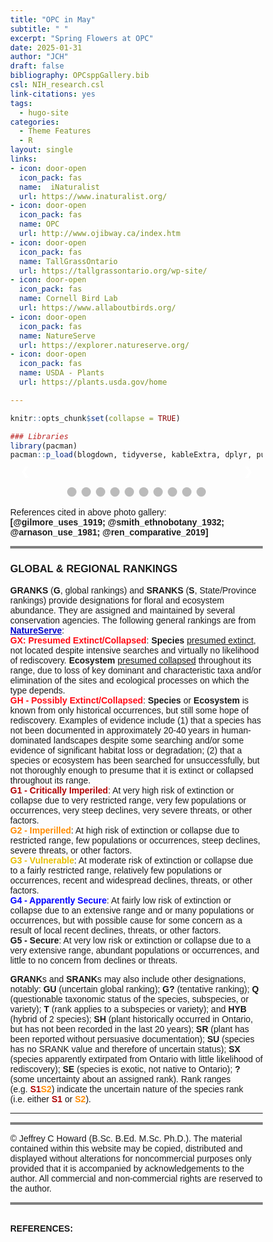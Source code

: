 ```yaml
---
title: "OPC in May"
subtitle: " "
excerpt: "Spring Flowers at OPC"
date: 2025-01-31
author: "JCH"
draft: false
bibliography: OPCsppGallery.bib
csl: NIH_research.csl
link-citations: yes
tags:
  - hugo-site
categories:
  - Theme Features
  - R
layout: single
links:
- icon: door-open
  icon_pack: fas
  name:  iNaturalist
  url: https://www.inaturalist.org/
- icon: door-open
  icon_pack: fas
  name: OPC
  url: http://www.ojibway.ca/index.htm
- icon: door-open
  icon_pack: fas
  name: TallGrassOntario
  url: https://tallgrassontario.org/wp-site/
- icon: door-open
  icon_pack: fas
  name: Cornell Bird Lab
  url: https://www.allaboutbirds.org/
- icon: door-open
  icon_pack: fas
  name: NatureServe
  url: https://explorer.natureserve.org/
- icon: door-open
  icon_pack: fas
  name: USDA - Plants
  url: https://plants.usda.gov/home

---
```


<style type="text/css">

* {box-sizing:border-box}
body {font-family: Verdana, sans-serif; margin:0}
.mySlides {display: none}
img {vertical-align: middle;}


/* ======================= */
/* SlideShow container CSS */
/* ======================= */

.slideshow-container {
  max-width: 500px;
  position: relative;
  margin: auto;
  }

/* ========================== */
/* Hide the images by default */
/* ========================== */

.mySlides {
  display: none;
  }

/* ======================== */
/*  Next & previous buttons */
/* ======================== */

.prev, .next {
  cursor: pointer;
  position: absolute;
  top: 50%;
  width: auto;
  margin-top: -22px;
  padding: 16px;
  color: white;
  font-weight: bold;
  font-size: 18px;
  transition: 0.6s ease;
  border-radius: 0 3px 3px 0;
  user-select: none;
  }

/* ================================ */
/* Position: "next button" to right */
/* ================================ */

.next {
  right: 0;
  border-radius: 3px 0 0 3px;
  }

/* ====================================================== */
/* On hover: black bkgd color with little bit see-through */
/* ====================================================== */

.prev:hover, .next:hover {
  background-color: rgba(0,0,0,0.8);
  }


/* ====================== */
/* Caption Container text */
/* ====================== */

.caption-container {
  font-size: 14px;
  text-align: left;
  background-color: rgb(240,240,240);
  padding: 5px 5px;
  color: white;
}


/* ===================== */
/* Number text (1/10 etc) */
/* ===================== */

.numbertext {
  color: #f2f2f2;
  font-size: 12px;
  padding: 8px 12px;
  position: absolute;
  top: 0;
  }

/* =========================== */
/*   Dots/bullets/indicators   */
/* =========================== */

.dot {
  cursor: pointer;
  height: 15px;
  width: 15px;
  margin: 0 2px;
  background-color: #bbb;
  border-radius: 50%;
  display: inline-block;
  transition: background-color 0.6s ease;
  }

.active, .dot:hover {
  background-color: #717171;
  }


/* ==================== */
/*   Fading animation   */
/* ==================== */

.fade {
  animation-name: fade;
  animation-duration: 1.5s;
  }

@keyframes fade {
  from {opacity: .4}
  to {opacity: 1}
  }


/* =============================== */
/*          CSS for Links          */
/* =============================== */

a.one:link {color: rgb(0, 0, 200);}
a.one:visited {color: rgb(192, 20, 172);}
a.one:hover {color: rgb(255, 20, 100);}


/* ============================== */
/*     CSS for stylizing text     */
/* ============================== */

#Blk { font-weight: bold; color: rgb(0, 0, 0); }
#blk { color: rgb(0, 0, 0); }
#Red { font-weight: bold; color: rgb(255, 10, 20); }
#Dred { font-weight: bold; color: rgb(175, 0, 0); }
#Or { font-weight: bold; color: rgb(255, 140, 0); }
#Gold { font-weight: bold; color: rgb(230, 190, 0); }
#Gr2 { font-weight: bold; color: rgb(25, 150, 25); }
#Teal { font-weight: bold; color: rgb(60, 180, 180); }
#Blue { font-weight: bold; color: blue; }
#Glacialb { font-weight: bold; color: rgb(54, 139, 193); }
#Violet { font-weight: bold; color: rgb(180, 73, 255); }
#Purple { font-weight: bold; color: rgb(150, 0, 255); }
#Magenta { font-weight: bold; color: rgb(255, 0, 255); }
#Salmon { font-weight: bold; color: rgb(255, 140, 160); }
#Silver { font-weight: bold; color: rgb(192, 192, 192); }
#Gray { font-weight: bold; color: rgb(155, 155, 155); }
#Rust { font-weight: bold; color: rgb(183, 65, 14); }
#Dbr { font-weight: bold; color: rgb(100, 20, 20); }

</style>


```r
knitr::opts_chunk$set(collapse = TRUE)

### Libraries
library(pacman)
pacman::p_load(blogdown, tidyverse, kableExtra, dplyr, purrr, bibtex, citr, htmlwidgets, htmltools)

```


<!-- Slideshow container -->
<div class="slideshow-container">

<!-- Full-width images with number and caption text -->
<div class="mySlides fade">
<div class="numbertext">1 / 10</div>
<img src="images/May2010_BRagwort.jpg" alt="" width="100%"/>
<div class="caption-container"><p id="caption"><span id="blk"><i>Packera paupercula</i> (<b>SU</b>, <b>G5</b>), commonly known as <b><a class="one" href="https://www.inaturalist.org/taxa/127945-Packera-paupercula" target="_blank" title="Go to iNaturalist">Balsam Ragwort</a></b>, is a native perennial forb and member of the family <i>Asteraceae</i>. The smooth central green stalk supports a few small stem leaves that are noticeably narrow and frond-like (i.e. lobed half-way or more to the midrib, otherwise known as <b><a class="one" href="https://www.fs.usda.gov/wildflowers/beauty/ferns/structure.shtml" target="_blank" title="Go to USDA">pinnatifid</a></b>).
</span></p></div>
</div>

<div class="mySlides fade">
<div class="numbertext">2 / 10</div>
<img src="images/May2010_CanAnemone.jpg" alt="" width="100%"/>
<div class="caption-container"><p id="caption"><span id="blk"><i>Anemonastrum canadense</i> (<b>S5</b>, <b>G5</b>), commonly known as <b><a class="one" href="https://www.inaturalist.org/taxa/881527-Anemonastrum-canadense" target="_blank" title="Go to iNaturalist">Canadian Anemone</a></b> or <b>Meadow Anemone</b>, is a perennial forb and member of the family <i>Ranunculaceae</i>. <b>Gilmore</b> (1919) mentions that First Nations People considered the roots of this plant as &ldquo;<i>...highly esteemed medicines...it was prescribed for a great many ills, especially wounds...and was used also as a wash for sores affecting the eyes or other parts</i>&rdquo;.</span></p></div>
</div>

<div class="mySlides fade">
<div class="numbertext">3 / 10</div>
<img src="images/May2010_HBTongue.jpg" alt="" width="100%"/>
<div class="caption-container"><p id="caption"><span id="blk"><i>Penstemon hirsutus</i> (<span id="Blue">S4</span>, <b>G5</b>), commonly known as <b><a class="one" href="https://www.inaturalist.org/taxa/166381-Penstemon-hirsutus" target="_blank" title="Go to iNaturalist">Hairy Beardtongue</a></b>, is a native perennial species with hairy erect stems that support small clusters of lavender coloured trumpet-like flowers. Its common name comes from the tufted or &ldquo;<i>bearded</i>&rdquo; appearance of the stamen peaking out from under the lips of the slender flowers.</span></p></div>
</div>

<div class="mySlides fade">
<div class="numbertext">4 / 10</div>
<img src="images/May2010_LBFlag.jpg" alt="" width="100%"/>
<div class="caption-container"><p id="caption"><span id="blk"><i>Iris versicolor</i> (<b>S5</b>, <b>G5</b>), commonly known as <b><a class="one" href="https://www.inaturalist.org/taxa/48726-Iris-versicolor" target="_blank" title="Go to iNaturalist">Northern Blue Flag</a></b>, is a native perennial forb and member of the family <i>Iridaceae</i> (Irises). The showy blue-violet coloured flower is composed of 3 downward-curving <b>sepals</b> (&ldquo;<i>falls</i>&rdquo;), and 3 shorter erect <b>petals</b> (&ldquo;<i>standards</i>&ldquo;). Closely perched on top of each <b>sepal</b> is a slightly shorter and less colourful <b>style arm</b> that hides the <b>anther</b> (i.e. male part containing pollen). The wide <b>sepal</b> tips serve as landing pads for bees that then travel between the <b>sepal</b> and roof-like <b>style arm</b> towards the nectar at the centre of the flower. Guided by the hairy yellow central line the bees inevitably come in contact with the pollen. Although the roots are poisonous to humans <b>Gilmore</b> (1919) mentions that First Nations People used parts of the plant as medicine. Specifically the &ldquo;<i>...rootstock was pulverized and mixed with water, or more often with saliva, and the infusion dropped into the ear to cure earache; it was used also to medicate eye-water. A paste was made to apply to sores and bruises.</i>&rdquo;</span></p></div>
</div>

<div class="mySlides fade">
<div class="numbertext">5 / 10</div>
<img src="images/May2010_PtBEGrass.jpg" alt="" width="100%"/>
<div class="caption-container"><p id="caption"><span id="blk"><i>Sisyrinchium angustifolium</i> (<span id="Blue">S4</span>, <b>G5</b>), commonly known as <b><a class="one" href="https://www.inaturalist.org/taxa/49916-Sisyrinchium-angustifolium" target="_blank" title="Go to iNaturalist">Narrow-leaf-blue-eyed-grass</a></b>, is a petit but pretty native perennial forb and member of the family <i>Iridaceae</i> (Irises). It can be found in moist meadows and open woodland settings.</span></p></div>
</div>

<div class="mySlides fade">
<div class="numbertext">6 / 10</div>
<img src="images/May2010_PussyToes.jpg" alt="" width="100%"/>
<div class="caption-container"><p id="caption"><span id="blk"><i>Antennaria neglecta</i> (<b>S5</b>, <b>G5</b>), commonly known as <b><a class="one" href="https://www.inaturalist.org/taxa/127005-Antennaria-neglecta" target="_blank" title="Go to iNaturalist">Field Pussytoes</a></b> or <b>Field cat's foot</b>, is a small forb and member of the family <i>Asteraceae</i>. This species boasts tight clusters of white &ldquo;furry&rdquo; flower heads and small narrow spatula-shaped leaves at its base.</span></p></div>
</div>

<div class="mySlides fade">
<div class="numbertext">7 / 10</div>
<img src="images/May2010_SpGeranium.jpg" alt="" width="100%"/>
<div class="caption-container"><p id="caption"><span id="blk"><i>Geranium maculatum</i> L. (<b>S5</b>, <b>G5</b>), commonly known as <b><a class="one" href="https://www.inaturalist.org/taxa/47699-Geranium-maculatum" target="_blank" title="Go to iNaturalist">Spotted Geranium</a></b> or <b>Wood Geranium</b>, is a native perennial of eastern North America that prefers moist woodlands. <b>Smith</b> (1932) mentions that First Nations People (Ojibwe) &ldquo;<i>use the astringent root for the treatment of <u>flux</u>,</i>&rdquo; (i.e. inflammation of the <b><a class="one" href="https://my.clevelandclinic.org/health/body/22740-periosteum" target="_blank" title="Go to MayoClinic">periosteum</a></b> of the jaw) &ldquo;<i>and also for healing a sore mouth</i>&rdquo;.</span></p></div>
</div>

<div class="mySlides fade">
<div class="numbertext">8 / 10</div>
<img src="images/May2010_TFCynthia.jpg" alt="" width="100%"/>
<div class="caption-container"><p id="caption"><span id="blk"><i>Krigia biflora</i> (<span id="Or">S2</span>, <b>G5</b>), commonly known as <b><a class="one" href="https://www.inaturalist.org/taxa/119800-Krigia-biflora" target="_blank" title="Go to iNaturalist">Two-Flower Cynthia</a></b> or <b>Two-flower Dwarf Dandelion</b>, is a native perennial forb and member of the family <i>Asteraceae</i>. The species' status is imperilled within Ontario and largely unknown in most parts of the eastern US. It can be found in wet meadows and prairies and can be easily identified by the two prominent orange-yellow rayed flower heads atop erect stalks.</span></p></div>
</div>

<div class="mySlides fade">
<div class="numbertext">9 / 10</div>
<img src="images/May2010_WLupine.jpg" alt="" width="100%"/>
<div class="caption-container"><p id="caption"><span id="blk"><i>Lupinus perennis</i> (<span id="Or">S2</span><span id="Gold">S3</span>, <b>G5</b>), commonly known as <b><a class="one" href="https://www.inaturalist.org/taxa/81528-Lupinus-perennis" target="_blank" title="Go to iNaturalist">Wild Lupine</a></b> or <b>sundial lupine</b>, is a provincially endangered native perennial forb and member of the family <i>Fabaceae</i>. The leaves of the plant are distinctly palmate in shape with several radiating leaflets. Ecologically the plant serves as an important food resource for the larval stage of many butterfly species, including the globally endangered <b>Karner blue</b> (i.e. <i>Plebejus samuelis</i> caterpillars feed exclusively on lupine leaves).</span></p></div>
</div>

<div class="mySlides fade">
<div class="numbertext">10 / 10</div>
<img src="images/May2010_YStarGrass2.jpg" alt="" width="100%"/>
<div class="caption-container"><p id="caption"><span id="blk"><i>Hypoxis hirsuta</i> (<span id="Or">S2</span><span id="Gold">S3</span>, <b>G5</b>), commonly known as <b><a class="one" href="https://www.inaturalist.org/taxa/81797-Hypoxis-hirsuta" target="_blank" title="Go to iNaturalist">Eastern Yellow Star-Grass</a></b>, <b>yellow star flower</b> or <b>common goldstar</b>, is a native perennial plant and member of the family <i>Hypoxidaceae</i>. The brilliant golden flowers of this petit plant sports six petal-like structures, or <b>tepals</b> (arranged in two whorls), as well as six showy arrow-shaped yellow anthers. According to <b>Zong-Xin Ren</b> et al. (2019) these flowers do not produce nectar leaving pollen as the only reward for pollinators (i.e. mostly female native bees). The plant itself can be found in moist meadows and open wooded areas. Occasional one can come across variants that have white flowers (see insert).</span></p></div>
</div>


<!-- Next and previous buttons -->
<a class="prev" onclick="plusSlides(-1)">&#10094;</a>
<a class="next" onclick="plusSlides(1)">&#10095;</a>

</div>

<br>

<!-- The dots/circles -->
<div style="text-align:center">
  <span class="dot" onclick="currentSlide(1)"></span>
  <span class="dot" onclick="currentSlide(2)"></span>
  <span class="dot" onclick="currentSlide(3)"></span>
  <span class="dot" onclick="currentSlide(4)"></span>
  <span class="dot" onclick="currentSlide(5)"></span>
  <span class="dot" onclick="currentSlide(6)"></span>
  <span class="dot" onclick="currentSlide(7)"></span>
  <span class="dot" onclick="currentSlide(8)"></span>
  <span class="dot" onclick="currentSlide(9)"></span>
  <span class="dot" onclick="currentSlide(10)"></span>
</div>


<!-- Java Script -->
<script>

<!-- Show first slide -->
let slideIndex = 1;
showSlides(slideIndex);

<!-- calling function to move to nth slide and show that slide. -->
function plusSlides(n) {
  showSlides(slideIndex += n);
  }

<!-- Sets slideIndex to n and then shows the nth slide. -->
function currentSlide(n) {
  showSlides(slideIndex = n);
  }

<!-- Inside showSlides function declare an empty variable i -->
<!-- Look in HTML for elements with class designations mySlides and dot -->
<!-- If end of list is reached set slideIndex back to 1. -->
<!-- If go backwards past first slide go to end slide (slides.length) -->
<!-- then set the display style of all slides to none (n = 0) -->
<!-- to remove all slides from the DOM (hides them) -->
function showSlides(n) {
  let i;
  let slides = document.getElementsByClassName("mySlides");
  let dots = document.getElementsByClassName("dot");
  if (n > slides.length) {slideIndex = 1}    
  if (n < 1) {slideIndex = slides.length}
  for (i = 0; i < slides.length; i++) {
    slides[i].style.display = "none";  
  }
<!-- Remove "active" class from all elements with "dot" as their class -->
  for (i = 0; i < dots.length; i++) {
    dots[i].className = dots[i].className.replace(" active", "");
  }
<!-- Set display style of slideIndex - 1 to block, -->
<!-- making it effectively visible (previously set to 'none') -->
<!-- and add active class to the dot of index slideIndex-1. -->
  slides[slideIndex-1].style.display = "block";  
  dots[slideIndex-1].className += " active";
  }

</script>


References cited in above photo gallery: <b>[@gilmore_uses_1919; @smith_ethnobotany_1932; @arnason_use_1981; @ren_comparative_2019]</b>



<hr style="border:2px solid gray">

<div align=center><h3>GLOBAL & REGIONAL RANKINGS</h3></div>

**GRANKS** (**G**, global rankings) and **SRANKS** (**S**, State/Province rankings) provide designations for floral and ecosystem abundance. They are assigned and maintained by several conservation agencies. The following general rankings are from **<a class="one" href="https://explorer.natureserve.org/AboutTheData/DataTypes/ConservationStatusCategories" target="_blank" title="Go to NatureServe">NatureServe</a>**:  
<span id="Red">GX: Presumed Extinct/Collapsed</span>: **Species** <u>presumed extinct</u>, not located despite intensive searches and virtually no likelihood of rediscovery. **Ecosystem** <u>presumed collapsed</u> throughout its range, due to loss of key dominant and characteristic taxa and/or elimination of the sites and ecological processes on which the type depends.  
<span id="Red">GH - Possibly Extinct/Collapsed</span>: **Species** or **Ecosystem** is known from only historical occurrences, but still some hope of rediscovery. Examples of evidence include (1) that a species has not been documented in approximately 20-40 years in human-dominated landscapes despite some searching and/or some evidence of significant habitat loss or degradation; (2) that a species or ecosystem has been searched for unsuccessfully, but not thoroughly enough to presume that it is extinct or collapsed throughout its range.  
<span id="Dred">G1 - Critically Imperiled</span>: At very high risk of extinction or collapse due to very restricted range, very few populations or occurrences, very steep declines, very severe threats, or other factors.  
<span id="Or">G2 - Imperilled</span>: At high risk of extinction or collapse due to restricted range, few populations or occurrences, steep declines, severe threats, or other factors.  
<span id="Gold">G3 - Vulnerable</span>: At moderate risk of extinction or collapse due to a fairly restricted range, relatively few populations or occurrences, recent and widespread declines, threats, or other factors.  
<span id="Blue">G4 - Apparently Secure</span>: At fairly low risk of extinction or collapse due to an extensive range and or many populations or occurrences, but with possible cause for some concern as a result of local recent declines, threats, or other factors.  
<b>G5 - Secure</b>: At very low risk or extinction or collapse due to a very extensive range, abundant populations or occurrences, and little to no concern from declines or threats.  

**GRANK**s and **SRANK**s may also include other designations, notably: **GU** (uncertain global ranking); **G?** (tentative ranking); **Q** (questionable taxonomic status of the species, subspecies, or variety); **T** (rank applies to a subspecies or variety); and **HYB** (hybrid of 2 species); **SH** (plant historically occurred in Ontario, but has not been recorded in the last 20 years); **SR** (plant has been reported without persuasive documentation); **SU** (species has no SRANK value and therefore of uncertain status); **SX** (species apparently extirpated from Ontario with little likelihood of rediscovery); **SE** (species is exotic, not native to Ontario); **?** (some uncertainty about an assigned rank). Rank ranges (e.g. <span id="Dred">S1</span><span id="Or">S2</span>) indicate the uncertain nature of the species rank (i.e. either <span id="Dred">S1</span> or <span id="Or">S2</span>).  


---

<hr style="border:2px solid gray">

<!--------------------------------------------------------------------->
&copy; Jeffrey C Howard (B.Sc. B.Ed. M.Sc. Ph.D.). The material contained within this website may be copied, distributed and displayed without alterations for noncommercial purposes only provided that it is accompanied by acknowledgements to the author. All commercial and non-commercial rights are reserved to the author.  
<!--------------------------------------------------------------------->

<hr style="border:2px solid gray">


<a id="Refs"></a>  
**REFERENCES:**  

<script src='https://storage.ko-fi.com/cdn/scripts/overlay-widget.js'></script>
<script>
  kofiWidgetOverlay.draw('jch274202227', {
    'type': 'floating-chat',
    'floating-chat.donateButton.text': 'Help Support',
    'floating-chat.donateButton.background-color': '#00b9fe',
    'floating-chat.donateButton.text-color': '#fff'
  });
</script>

